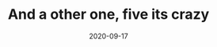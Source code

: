 ---
title: And a other one, five its crazy
slug: my-first-post
date: 2020-09-17
featureImage: 5e.jpg
excerpt: Some text I think, that goes here. To fill the empty space inside te page. I hope they have pudding in here!
---